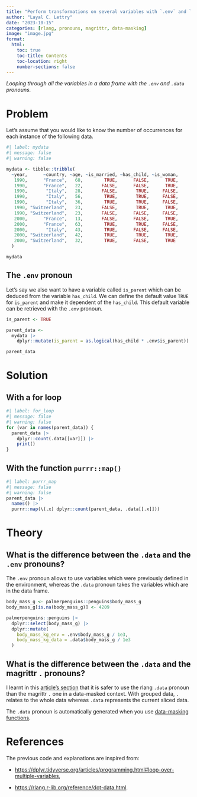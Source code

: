 ```yaml
---
title: "Perform transformations on several variables with `.env` and `.data` pronouns"
author: "Layal C. Lettry"
date: "2023-10-15"
categories: [rlang, pronouns, magrittr, data-masking]
image: "image.jpg"
format:
  html:
    toc: true
    toc-title: Contents
    toc-location: right
    number-sections: false
---
```


*Looping through all the variables in a data frame with the `.env` and `.data` pronouns.*

# Problem

Let's assume that you would like to know the number of occurrences for each instance of the following data.

```r
#| label: mydata
#| message: false
#| warning: false

mydata <- tibble::tribble(
  ~year,      ~country, ~age, ~is_married, ~has_child, ~is_woman,
   1990,      "France",   68,        TRUE,      FALSE,      TRUE,
   1990,      "France",   22,       FALSE,      FALSE,      TRUE,
   1990,       "Italy",   28,       FALSE,       TRUE,     FALSE,
   1990,       "Italy",   56,        TRUE,       TRUE,     FALSE,
   1990,       "Italy",   36,        TRUE,       TRUE,     FALSE,
   1990, "Switzerland",   23,       FALSE,       TRUE,      TRUE,
   1990, "Switzerland",   23,       FALSE,      FALSE,     FALSE,
   2000,      "France",   13,       FALSE,      FALSE,      TRUE,
   2000,      "France",   63,        TRUE,       TRUE,     FALSE,
   2000,       "Italy",   43,        TRUE,      FALSE,     FALSE,
   2000, "Switzerland",   42,        TRUE,       TRUE,      TRUE,
   2000, "Switzerland",   32,        TRUE,      FALSE,      TRUE
  )

mydata
```

## The `.env` pronoun

Let's say we also want to have a variable called `is_parent` which can be deduced from the variable `has_child`. We can define the default value `TRUE` for `is_parent` and make it dependent of the `has_child`. This default variable can be retrieved with the `.env` pronoun.

```r
is_parent <- TRUE

parent_data <- 
  mydata |>
    dplyr::mutate(is_parent = as.logical(has_child * .env$is_parent)) 

parent_data
```

# Solution

## With a for loop

```r
#| label: for_loop
#| message: false
#| warning: false
for (var in names(parent_data)) {
  parent_data |>
    dplyr::count(.data[[var]]) |>
    print()
}
```

## With the function `purrr::map()`

```r
#| label: purrr_map
#| message: false
#| warning: false
parent_data |>
  names() |>
  purrr::map(\(.x) dplyr::count(parent_data, .data[[.x]]))
```

# Theory

## What is the difference between the `.data` and the `.env` pronouns?

The `.env` pronoun allows to use variables which were previously defined in the environment, whereas the `.data` pronoun takes the variables which are in the data frame.

```r
body_mass_g <- palmerpenguins::penguins$body_mass_g
body_mass_g[is.na(body_mass_g)] <- 4209

palmerpenguins::penguins |>
  dplyr::select(body_mass_g) |>
  dplyr::mutate(
    body_mass_kg_env = .env$body_mass_g / 1e3,
    body_mass_kg_data = .data$body_mass_g / 1e3
  )

```

## What is the difference between the `.data` and the magrittr `.` pronouns?

I learnt in this [article's section](https://rlang.r-lib.org/reference/dot-data.html) that it is safer to use the rlang `.data` pronoun than the magrittr `.` one in a data-masked context. With grouped data, `.` relates to the whole data whereas `.data` represents the current sliced data.

The `.data` pronoun is automatically generated when you use [data-masking functions](https://rlang.r-lib.org/reference/topic-data-mask-ambiguity.html#:~:text=Data%20masking%20is%20an%20R,defined%20in%20the%20current%20environment).

# References

The previous code and explanations are inspired from:

-   <https://dplyr.tidyverse.org/articles/programming.html#loop-over-multiple-variables>,

-   <https://rlang.r-lib.org/reference/dot-data.html>.
